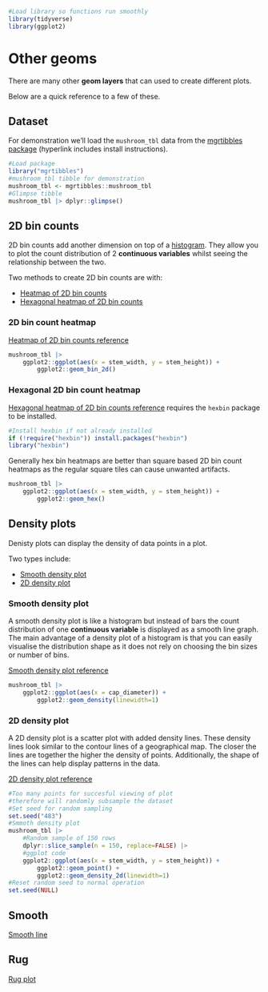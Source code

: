 ```r
#Load library so functions run smoothly
library(tidyverse)
library(ggplot2)
```

# Other geoms

There are many other __geom layers__ that can used to create different plots.

Below are a quick reference to a few of these.

## Dataset

For demonstration we'll load the `mushroom_tbl` data from the [mgrtibbles package](/datasets/mgrtibbles.qmd) (hyperlink includes install instructions).

```r
#Load package
library("mgrtibbles")
#mushroom_tbl tibble for demonstration
mushroom_tbl <- mgrtibbles::mushroom_tbl
#Glimpse tibble
mushroom_tbl |> dplyr::glimpse()
```

## 2D bin counts

2D bin counts add another dimension on top of a [histogram](/ggplot2/geom_histogram.qmd).
They allow you to plot the count distribution of 2 __continuous variables__ whilst seeing the relationship between the two.

Two methods to create 2D bin counts are with:

- [Heatmap of 2D bin counts](https://ggplot2.tidyverse.org//reference/geom_bin_2d.html)
- [Hexagonal heatmap of 2D bin counts](https://ggplot2.tidyverse.org//reference/geom_hex.html)

### 2D bin count heatmap

[Heatmap of 2D bin counts reference](https://ggplot2.tidyverse.org//reference/geom_bin_2d.html)

```r
mushroom_tbl |>
    ggplot2::ggplot(aes(x = stem_width, y = stem_height)) +
        ggplot2::geom_bin_2d()
```

### Hexagonal 2D bin count heatmap

[Hexagonal heatmap of 2D bin counts reference](https://ggplot2.tidyverse.org//reference/geom_hex.html) requires the `hexbin` package to be installed.

```r
#Install hexbin if not already installed
if (!require("hexbin")) install.packages("hexbin")
library("hexbin")
```

Generally hex bin heatmaps are better than square based 2D bin count heatmaps as the regular square tiles can cause unwanted artifacts.

```r
mushroom_tbl |>
    ggplot2::ggplot(aes(x = stem_width, y = stem_height)) +
        ggplot2::geom_hex()
```

## Density plots

Denisty plots can display the density of data points in a plot.

Two types include:

- [Smooth density plot](https://ggplot2.tidyverse.org//reference/geom_density.html)
- [2D density plot](https://ggplot2.tidyverse.org//reference/geom_density_2d.html)

### Smooth density plot

A smooth density plot is like a histogram but instead of bars the count distribution of one __continuous variable__ is displayed as a smooth line graph.
The main advantage of a density plot of a histogram is that you can easily visualise the distribution shape as it does not rely on choosing the bin sizes or number of bins.

[Smooth density plot reference](https://ggplot2.tidyverse.org//reference/geom_density.html)

```r
mushroom_tbl |>
    ggplot2::ggplot(aes(x = cap_diameter)) +
        ggplot2::geom_density(linewidth=1)
```

### 2D density plot

A 2D density plot is a scatter plot with added density lines.
These density lines look similar to the contour lines of a geographical map.
The closer the lines are together the higher the density of points.
Additionally, the shape of the lines can help display patterns in the data.

[2D density plot reference](https://ggplot2.tidyverse.org//reference/geom_density_2d.html)

```r
#Too many points for succesful viewing of plot
#therefore will randomly subsample the dataset
#Set seed for random sampling
set.seed("483")
#Smmoth density plot
mushroom_tbl |>
    #Random sample of 150 rows
    dplyr::slice_sample(n = 150, replace=FALSE) |>
    #ggplot code
    ggplot2::ggplot(aes(x = stem_width, y = stem_height)) +
        ggplot2::geom_point() +
        ggplot2::geom_density_2d(linewidth=1)
#Reset random seed to normal operation
set.seed(NULL)
```

## Smooth

[Smooth line](https://ggplot2.tidyverse.org//reference/geom_smooth.html)

## Rug

[Rug plot](https://ggplot2.tidyverse.org//reference/geom_rug.html)